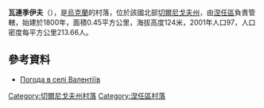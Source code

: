 {{coord|50|57|46|N|32|5|12|E|scale:100000|display=title}}

'''瓦連季伊夫'''（{{lang-uk|Валентіїв}}），是[[烏克蘭|烏克蘭]]的村落，位於該國北部[[切爾尼戈夫州|切爾尼戈夫州]]，由[[涅任區|涅任區]]負責管轄，始建於1800年，面積0.45平方公里，海拔高度124米，2001年人口97，人口密度每平方公里213.66人。

==參考資料==
* [http://weather.in.ua/ua/chernigovskaja/2473 Погода в селі Валентіїв] {{Wayback|url=http://weather.in.ua/ua/chernigovskaja/2473 |date=20111220110317 }}

[[Category:切爾尼戈夫州村落|Category:切爾尼戈夫州村落]]
[[Category:涅任區村落|Category:涅任區村落]]


{{Chernihiv-geo-stub}}
